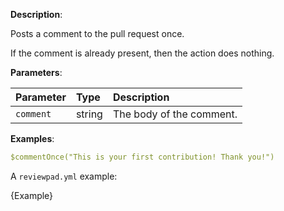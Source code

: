 
**Description**:

Posts a comment to the pull request once.

If the comment is already present, then the action does nothing.

**Parameters**:

| Parameter  | Type    | Description               |
| :--------- | :------ | :------------------------ |
| `comment`  | string  | The body of the comment.  |

**Examples**:

```yml
$commentOnce("This is your first contribution! Thank you!")
```

A `reviewpad.yml` example:

<CodeBlock language="yml">{Example}</CodeBlock>
